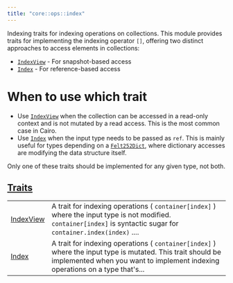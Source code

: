 ```yaml
---
title: "core::ops::index"
---
```



Indexing traits for indexing operations on collections.
This module provides traits for implementing the indexing operator `[]`, offering two distinct
approaches to access elements in collections:
- [`IndexView`](./core-ops-index-IndexView) - For snapshot-based access
- [`Index`](./core-ops-index-Index) - For reference-based access
# When to use which trait

- Use [`IndexView`](./core-ops-index-IndexView) when the collection can be accessed in a read-only context and is not
mutated by a read access. This is the most common case in Cairo.
- Use [`Index`](./core-ops-index-Index) when the input type needs to be passed as `ref`. This is mainly useful for types
depending on a [`Felt252Dict`](./core-dict-Felt252Dict), where dictionary accesses are modifying the data structure
itself.

Only one of these traits should be implemented for any given type, not both.



## [Traits](./core-ops-index-traits)

| | |
|:---|:---|
| [IndexView](./core-ops-index-IndexView) | A trait for indexing operations ( `container[index]` ) where the input type is not modified. `container[index]`  is syntactic sugar for `container.index(index)` .... |
| [Index](./core-ops-index-Index) | A trait for indexing operations ( `container[index]` ) where the input type is mutated. This trait should be implemented when you want to implement indexing operations on a type that's... |
